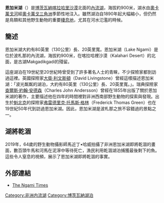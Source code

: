 {{Infobox_lake
 |湖泊名稱 = 恩加米湖
 |湖泊照片 = Lake Ngami-1857.jpg
 |湖泊照片標題 = 1857年的恩加米湖
 |測深圖 =
 |測深圖標題 =
 |湖泊所在地 = {{flag|Botswana}}
 |座標 = {{coord|20|30|S|22|40|E|region:BW_type:waterbody|display=inline,title}}
 |湖泊類別 = [[內流湖|內流湖]]
 |流入 = [[奧卡萬戈三角洲|奧卡萬戈三角洲]]
 |流出 = 無（[[內流湖|內流湖]]）
 |集水區面積 =
 |集水區國家 = {{flag|Botswana}}
 |湖泊長度 =
 |湖泊闊度 =
 |湖泊面積 =
 |平均深度 =
 |最深深度 =
 |水體體積 =
 |湖水停留時間 =
 |湖岸線長度 =
 |海拔高度 = 900米
 |湖中島嶼 =
 |湖邊城鎮 =
}}

'''恩加米湖'''（{{lang-en|'''Ngami'''}}）是[[博茨瓦納|博茨瓦納]][[喀拉哈里沙漠|喀拉哈里沙漠]]北面的[[內流湖|內流湖]]，海拔約900米，湖水由[[奧卡萬戈河|奧卡萬戈河]]經[[奧卡萬戈三角洲|奧卡萬戈三角洲]]季節性地注入。雖然湖泊自1890年起大幅縮小，但仍然是鳥類和其他野生動物的重要[[棲息地|棲息地]]，尤其在河水氾濫的時候。
==簡述==
恩加米湖大約有80英里（130公里）長、20英里寬。恩加米湖（Lake Ngami）是位於波札那的內流湖，海拔約900米，在喀拉哈裡沙漠（Kalahari Desert）的北面，是古湖Makgadikgadi的殘留。

這座湖泊在19世紀至20世紀時曾受到了許多著名人士的青睞，不少探險家都到訪過這裡。英國探險家[[大衛·利文斯頓|大衛·利文斯頓]]（David Livingstone）曾經這樣描述恩加米湖：「波光粼粼的湖泊，大約有80英里（130公里）長、20英里寬。」。瑞典探險家[[查爾斯·約翰·安德森|查爾斯·約翰·安德森]]（Charles John Andersson）曾經在1855年出版了關於恩加米湖的著作，主要描述他在四年的時間裡對非洲西南部野生動物的探索與發現。出生於[[魁北克|魁北克]]的探險家[[弗雷德里克·托馬斯·格林|弗雷德里克·托馬斯·格林]]（Frederick Thomas Green）也在19世紀50年代到訪過恩加米湖。因此，恩加米湖是波札那之旅不容錯過的景點之一。

==湖將乾涸==
2019年，64歲的野生動物攝影師馬近丁•哈威拍攝了非洲恩加米湖即將乾涸的畫面，數百頭牛馬和河馬在泥濘中等待死亡，漁民利用乾涸湖泊捕獲最後剩下的魚。這些令人窒息的視頻，展示了恩加米湖即將乾涸的事實。

==外部連結==
* [https://web.archive.org/web/20100410145852/http://www.ngamitimes.com/ The Ngami Times]

{{DEFAULTSORT:Ngami}}
[[Category:非洲内流湖|Category:非洲内流湖]]
[[Category:博茨瓦納湖泊|Category:博茨瓦納湖泊]]

{{Botswana-geo-stub}}